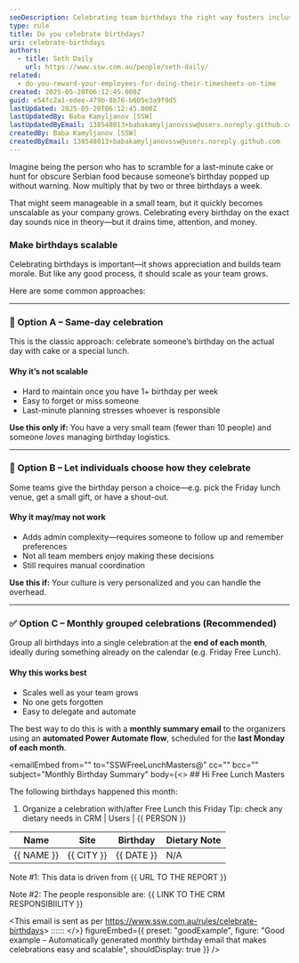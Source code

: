 ```yaml
---
seoDescription: Celebrating team birthdays the right way fosters inclusion and motivation – but not all birthday gestures are equal.
type: rule
title: Do you celebrate birthdays?
uri: celebrate-birthdays
authors:
  - title: Seth Daily
    url: https://www.ssw.com.au/people/seth-daily/
related:
  - do-you-reward-your-employees-for-doing-their-timesheets-on-time
created: 2025-05-20T06:12:45.000Z
guid: e54fc2a1-edee-479b-8b76-b605e3a9f9d5
lastUpdated: 2025-05-20T06:12:45.000Z
lastUpdatedBy: Baba Kamyljanov [SSW]
lastUpdatedByEmail: 138548013+babakamyljanovssw@users.noreply.github.com
createdBy: Baba Kamyljanov [SSW]
createdByEmail: 138548013+babakamyljanovssw@users.noreply.github.com
---
```


Imagine being the person who has to scramble for a last-minute cake or hunt for obscure Serbian food because someone’s birthday popped up without warning. Now multiply that by two or three birthdays a week.

That might seem manageable in a small team, but it quickly becomes unscalable as your company grows. Celebrating every birthday on the exact day sounds nice in theory—but it drains time, attention, and money.
### Make birthdays scalable

Celebrating birthdays is important—it shows appreciation and builds team morale. But like any good process, it should scale as your team grows.

Here are some common approaches:

---

### 🎂 Option A – Same-day celebration

This is the classic approach: celebrate someone’s birthday on the actual day with cake or a special lunch.

#### Why it’s not scalable

* Hard to maintain once you have 1+ birthday per week
* Easy to forget or miss someone
* Last-minute planning stresses whoever is responsible

**Use this only if:**
You have a very small team (fewer than 10 people) and someone *loves* managing birthday logistics.

---

### 🎁 Option B – Let individuals choose how they celebrate

Some teams give the birthday person a choice—e.g. pick the Friday lunch venue, get a small gift, or have a shout-out.

#### Why it may/may not work

* Adds admin complexity—requires someone to follow up and remember preferences
* Not all team members enjoy making these decisions
* Still requires manual coordination

**Use this if:**
Your culture is very personalized and you can handle the overhead.

---

### ✅ Option C – Monthly grouped celebrations (Recommended)

Group all birthdays into a single celebration at the **end of each month**, ideally during something already on the calendar (e.g. Friday Free Lunch).

#### Why this works best

* Scales well as your team grows
* No one gets forgotten
* Easy to delegate and automate

The best way to do this is with a **monthly summary email** to the organizers using an **automated Power Automate flow**, scheduled for the **last Monday of each month**.

<emailEmbed
  from=""
  to="SSWFreeLunchMasters@"
  cc=""
  bcc=""
  subject="Monthly Birthday Summary"
  body={<>
    ## Hi Free Lunch Masters

The following birthdays happened this month:

1. Organize a celebration with/after Free Lunch this Friday
Tip: check any dietary needs in CRM | Users | &#123;&#123; PERSON &#125;&#125;

| Name           | Site       | Birthday   | Dietary Note  |
|----------------|------------|------------|---------------|
| &#123;&#123; NAME &#125;&#125;     | &#123;&#123; CITY &#125;&#125; | &#123;&#123; DATE &#125;&#125; | N/A           |

Note #1: This data is driven from &#123;&#123; URL TO THE REPORT &#125;&#125;

Note #2: The people responsible are: &#123;&#123; LINK TO THE CRM RESPONSIBIILITY &#125;&#125;

<This email is sent as per <https://www.ssw.com.au/rules/celebrate-birthdays>>
::::::
  </>}
  figureEmbed={{
    preset: "goodExample",
    figure: "Good example – Automatically generated monthly birthday email that makes celebrations easy and scalable",
    shouldDisplay: true
  }}
/>
